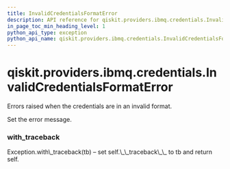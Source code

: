 ```yaml
---
title: InvalidCredentialsFormatError
description: API reference for qiskit.providers.ibmq.credentials.InvalidCredentialsFormatError
in_page_toc_min_heading_level: 1
python_api_type: exception
python_api_name: qiskit.providers.ibmq.credentials.InvalidCredentialsFormatError
---
```


# qiskit.providers.ibmq.credentials.InvalidCredentialsFormatError

<Class id="qiskit.providers.ibmq.credentials.InvalidCredentialsFormatError" isDedicatedPage={true} github="https://github.com/qiskit/qiskit-ibmq-provider/tree/stable/0.12/qiskit/providers/ibmq/credentials/exceptions.py" signature="InvalidCredentialsFormatError(*message)" modifiers="exception">
  Errors raised when the credentials are in an invalid format.

  Set the error message.

  ### with\_traceback

  <Function id="qiskit.providers.ibmq.credentials.InvalidCredentialsFormatError.with_traceback" signature="with_traceback()">
    Exception.with\_traceback(tb) – set self.\_\_traceback\_\_ to tb and return self.
  </Function>
</Class>

